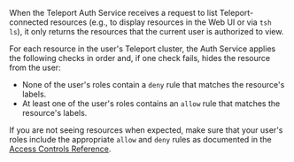 When the Teleport Auth Service receives a request to list Teleport-connected
resources (e.g., to display resources in the Web UI or via `tsh ls`), it only
returns the resources that the current user is authorized to view.

For each resource in the user's Teleport cluster, the Auth Service applies the
following checks in order and, if one check fails, hides the resource from the
user:

- None of the user's roles contain a `deny` rule that matches the resource's
  labels.
- At least one of the user's roles contains an `allow` rule that matches the
  resource's labels.

If you are not seeing resources when expected, make sure that your user's roles
include the appropriate `allow` and `deny` rules as documented in the [Access
Controls Reference](../reference/access-controls/roles.mdx).

